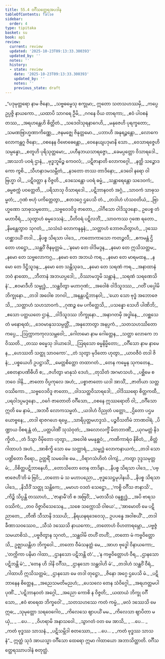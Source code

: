 ```yaml
---
title: 55.4 ဝင်္ဂီသတ္ထေရအပဒါန
tableOfContents: false
sidebar:
  order: 4
type: tipitaka
basket: su
book: ap1
review:
  current: review
  updated: '2025-10-23T09:13:33.300393'
  updated_by: ''
  notes: ''
  history:
  - state: review
    date: '2025-10-23T09:13:33.300393'
    updated_by: ''
    notes: ''
    previous_state: draft
---
```



<ReviewStatus review={frontmatter.review} showDetails={true} />

<HypothesisAnnotation frontmatter={frontmatter} />

<DynamicBreadcrumb />

<Division number="96" book="ap1" e="ch" v="20" p="436">

<Paragraph number="7435" type="verses" book="ap1">
_“ပဒုမုတ္တရော နာမ ဇိနော,_  
_သဗ္ဗဓမ္မေသု စက္ခုမာ;_  
ဣတော သတသဟဿမှိ,_  
_ကပ္ပေ ဥပ္ပဇ္ဇိ နာယကော._  

</Paragraph>

</Division>
<Division number="97" book="ap1" e="ch" v="20" p="437">

<Paragraph number="7436" type="verses" book="ap1">
_ယထာပိ သာဂရေ ဦမိ,_  
_ဂဂနေ ဝိယ တာရကာ;_  
_ဧဝံ ပါဝစနံ တဿ,_  
_အရဟန္တေဟိ စိတ္တိတံ._  

</Paragraph>

</Division>
<Division number="98" book="ap1" e="ch" v="20" p="437">

<Paragraph number="7437" type="verses" book="ap1">
_သဒေဝါသုရနာဂေဟိ,_  
_မနုဇေဟိ ပုရက္ခတော;_  
_သမဏဗြာဟ္မဏာကိဏ္ဏေ,_  
_ဇနမဇ္ဈေ ဇိနုတ္တမော._  

</Paragraph>

</Division>
<Division number="99" book="ap1" e="ch" v="20" p="437">

<Paragraph number="7438" type="verses" book="ap1">
_ပဘာဟိ အနုရဉ္ဇန္တော,_  
_လောကေ လောကန္တဂူ ဇိနော;_  
_ဝစနေန ဝိဗောဓေန္တော,_  
_ဝေနေယျပဒုမာနိ သော._  

</Paragraph>

</Division>
<Division number="100" book="ap1" e="ch" v="20" p="437">

<Paragraph number="7439" type="verses" book="ap1">
_ဝေသာရဇ္ဇေဟိ သမ္ပန္နော,_  
_စတူဟိ ပုရိသုတ္တမော;_  
_ပဟီနဘယသာရဇ္ဇော,_  
_ခေမပ္ပတ္တော ဝိသာရဒေါ._  

</Paragraph>

</Division>
<Division number="101" book="ap1" e="ch" v="20" p="437">

<Paragraph number="7440" type="verses" book="ap1">
_အာသဘံ ပဝရံ ဌာနံ,_  
_ဗုဒ္ဓဘူမိဉ္စ ကေဝလံ;_  
_ပဋိဇာနာတိ လောကဂ္ဂေါ,_  
_နတ္ထိ သဉ္စောဒကော ကွစိ._  

</Paragraph>

</Division>
<Division number="102" book="ap1" e="ch" v="20" p="437">

<Paragraph number="7441" type="verses" book="ap1">
_သီဟနာဒမသမ္ဘီတံ,_  
_နဒတော တဿ တာဒိနော;_  
_ဒေဝေါ နရော ဝါ ဗြဟ္မာ ဝါ,_  
_ပဋိဝတ္တာ န ဝိဇ္ဇတိ._  

</Paragraph>

</Division>
<Division number="103" book="ap1" e="ch" v="20" p="437">

<Paragraph number="7442" type="verses" book="ap1">
_ဒေသေန္တော ပဝရံ ဓမ္မံ,_  
_သန္တာရေန္တော သဒေဝကံ;_  
_ဓမ္မစက္ကံ ပဝတ္တေတိ,_  
_ပရိသာသု ဝိသာရဒေါ._  

</Paragraph>

</Division>
<Division number="104" book="ap1" e="ch" v="20" p="437">

<Paragraph number="7443" type="verses" book="ap1">
_ပဋိဘာနဝတံ အဂ္ဂံ,_  
_သာဝကံ သာဓုသမ္မတံ;_  
_ဂုဏံ ဗဟုံ ပကိတ္တေတွာ,_  
_ဧတဒဂ္ဂေ ဌပေသိ တံ._  

</Paragraph>

</Division>
<Division number="105" book="ap1" e="ch" v="20" p="437">

<Paragraph number="7444" type="verses" book="ap1">
_တဒါဟံ ဟံသဝတိယံ,_  
_ဗြာဟ္မဏော သာဓုသမ္မတော;_  
_သဗ္ဗဝေဒဝိဒူ ဇာတော,_  
_ဝါဂီသော ဝါဒိသူဒနော._  

</Paragraph>

</Division>
<Division number="106" book="ap1" e="ch" v="20" p="437">

<Paragraph number="7445" type="verses" book="ap1">
ဥပေစ္စ တံ မဟာဝီရံ,_  
_သုတွာဟံ ဓမ္မဒေသနံ;_  
_ပီတိဝရံ ပဋိလဘိံ,_  
_သာဝကဿ ဂုဏေ ရတော._  

</Paragraph>

</Division>
<Division number="107" book="ap1" e="ch" v="20" p="438">

<Paragraph number="7446" type="verses" book="ap1">
_နိမန္တေတွာဝ သုဂတံ,_  
_သသံဃံ လောကနန္ဒနံ;_  
_သတ္တာဟံ ဘောဇယိတွာဟံ,_  
_ဒုဿေဟစ္ဆာဒယိံ တဒါ._  

</Paragraph>

</Division>
<Division number="108" book="ap1" e="ch" v="20" p="438">

<Paragraph number="7447" type="verses" book="ap1">
_နိပစ္စ သိရသာ ပါဒေ,_  
_ကတောကာသော ကတဉ္ဇလီ;_  
_ဧကမန္တံ ဌိတော ဟဋ္ဌော,_  
_သန္ထဝိံ ဇိနမုတ္တမံ._  

</Paragraph>

</Division>
<Division number="109" book="ap1" e="ch" v="20" p="438">

<Paragraph number="7448" type="verses" book="ap1">
_‘နမော တေ ဝါဒိမဒ္ဒန,_  
_နမော တေ ဣသိသတ္တမ;_  
_နမော တေ သဗ္ဗလောကဂ္ဂ,_  
_နမော တေ အဘယံ ကရ._  

</Paragraph>

</Division>
<Division number="110" book="ap1" e="ch" v="20" p="438">

<Paragraph number="7449" type="verses" book="ap1">
_နမော တေ မာရမထန,_  
_နမော တေ ဒိဋ္ဌိသူဒန;_  
_နမော တေ သန္တိသုခဒ,_  
_နမော တေ သရဏံ ကရ._  

</Paragraph>

</Division>
<Division number="111" book="ap1" e="ch" v="20" p="438">

<Paragraph number="7450" type="verses" book="ap1">
_အနာထာနံ ဘဝံ နာထော,_  
_ဘီတာနံ အဘယပ္ပဒေါ;_  
_ဝိဿာမဘူမိ သန္တာနံ,_  
_သရဏံ သရဏေသိနံ’._  

</Paragraph>

</Division>
<Division number="112" book="ap1" e="ch" v="20" p="438">

<Paragraph number="7451" type="verses" book="ap1">
_ဧဝမာဒီဟိ သမ္ဗုဒ္ဓံ,_  
_သန္ထဝိတွာ မဟာဂုဏံ;_  
_အဝေါစံ ဝါဒိသူဒဿ,_  
_ဂတိံ ပပ္ပေါမိ ဘိက္ခုနော._  

</Paragraph>

</Division>
<Division number="113" book="ap1" e="ch" v="20" p="438">

<Paragraph number="7452" type="verses" book="ap1">
_တဒါ အဝေါစ ဘဂဝါ,_  
_အနန္တပဋိဘာနဝါ;_  
_‘ယော သော ဗုဒ္ဓံ အဘောဇေသိ,_  
_သတ္တာဟံ သဟသာဝကံ._  

</Paragraph>

</Division>
<Division number="114" book="ap1" e="ch" v="20" p="438">

<Paragraph number="7453" type="verses" book="ap1">
_ဂုဏဉ္စ မေ ပကိတ္တေသိ,_  
_ပသန္နော သေဟိ ပါဏိဘိ;_  
_ဧသော ပတ္ထယတေ ဌာနံ,_  
_ဝါဒိသူဒဿ ဘိက္ခုနော._  

</Paragraph>

</Division>
<Division number="115" book="ap1" e="ch" v="20" p="438">

<Paragraph number="7454" type="verses" book="ap1">
_အနာဂတမှိ အဒ္ဓါနေ,_  
_လစ္ဆသေ တံ မနောရထံ;_  
_ဒေဝမာနုသသမ္ပတ္တိံ,_  
_အနုဘောတွာ အနပ္ပကံ._  

</Paragraph>

</Division>
<Division number="116" book="ap1" e="ch" v="20" p="438">

<Paragraph number="7455" type="verses" book="ap1">
_သတသဟဿိတော ကပ္ပေ,_  
_ဩက္ကာကကုလသမ္ဘဝေါ;_  
_ဂေါတမော နာမ ဂေါတ္တေန,_  
_သတ္ထာ လောကေ ဘဝိဿတိ._  

</Paragraph>

</Division>
<Division number="117" book="ap1" e="ch" v="20" p="438">

<Paragraph number="7456" type="verses" book="ap1">
_တဿ ဓမ္မေသု ဒါယာဒေါ,_  
_ဩရသော ဓမ္မနိမ္မိတော;_  
_ဝင်္ဂီသော နာမ နာမေန,_  
_ဟေဿတိ သတ္ထု သာဝကော’._  

</Paragraph>

</Division>
<Division number="118" book="ap1" e="ch" v="20" p="438">

<Paragraph number="7457" type="verses" book="ap1">
_တံ သုတွာ မုဒိတော ဟုတွာ,_  
_ယာဝဇီဝံ တဒါ ဇိနံ;_  
_ပစ္စယေဟိ ဥပဋ္ဌာသိံ,_  
_မေတ္တစိတ္တော တထာဂတံ._  

</Paragraph>

</Division>
<Division number="119" book="ap1" e="ch" v="20" p="439">

<Paragraph number="7458" type="verses" book="ap1">
_တေန ကမ္မေန သုကတေန,_  
_စေတနာပဏိဓီဟိ စ;_  
_ဇဟိတွာ မာနုသံ ဒေဟံ,_  
_တုသိတံ အဂမာသဟံ._  

</Paragraph>

</Division>
<Division number="120" book="ap1" e="ch" v="20" p="439">

<Paragraph number="7459" type="verses" book="ap1">
_ပစ္ဆိမေ စ ဘဝေ ဒါနိ,_  
_ဇာတော ဝိပ္ပကုလေ အဟံ;_  
_ပစ္စာဇာတော ယဒါ အာသိံ,_  
_ဇာတိယာ သတ္တဝဿိကော._  

</Paragraph>

</Division>
<Division number="121" book="ap1" e="ch" v="20" p="439">

<Paragraph number="7460" type="verses" book="ap1">
_သဗ္ဗဝေဒဝိဒူ ဇာတော,_  
_ဝါဒသတ္ထဝိသာရဒေါ;_  
_ဝါဒိဿရော စိတ္တကထီ,_  
_ပရဝါဒပ္ပမဒ္ဒနော._  

</Paragraph>

</Division>
<Division number="122" book="ap1" e="ch" v="20" p="439">

<Paragraph number="7461" type="verses" book="ap1">
_ဝင်္ဂေ ဇာတောတိ ဝင်္ဂီသော,_  
_ဝစနေ ဣဿရောတိ ဝါ;_  
_ဝင်္ဂီသော ဣတိ မေ နာမံ,_  
_အဘဝီ လောကသမ္မတံ._  

</Paragraph>

</Division>
<Division number="123" book="ap1" e="ch" v="20" p="439">

<Paragraph number="7462" type="verses" book="ap1">
_ယဒါဟံ ဝိညုတံ ပတ္တော,_  
_ဌိတော ပဌမယောဗ္ဗနေ;_  
_တဒါ ရာဇဂဟေ ရမ္မေ,_  
_သာရိပုတ္တမဟဒ္ဒသံ._  


</Paragraph>
</Division>

<Paragraph number="7463" type="center" book="ap1">
ပဉ္စဝီသတိမံ ဘာဏဝါရံ.


</Paragraph>

<Division number="124" book="ap1" e="ch" v="20" p="439">

<Paragraph number="7464" type="verses" book="ap1">
_ပိဏ္ဍာယ ဝိစရန္တံ တံ,_  
_ပတ္တပါဏိံ သုသံဝုတံ;_  
_အလောလက္ခိံ မိတဘာဏိံ,_  
_ယုဂမတ္တံ နိဒက္ခိတံ._  

</Paragraph>

</Division>
<Division number="125" book="ap1" e="ch" v="20" p="439">

<Paragraph number="7465" type="verses" book="ap1">
_တံ ဒိသွာ ဝိမှိတော ဟုတွာ,_  
_အဝေါစံ မမနုစ္ဆဝံ;_  
_ကဏိကာရံဝ နိစိတံ,_  
_စိတ္တံ ဂါထာပဒံ အဟံ._  

</Paragraph>

</Division>
<Division number="126" book="ap1" e="ch" v="20" p="439">

<Paragraph number="7466" type="verses" book="ap1">
_အာစိက္ခိ သော မေ သတ္ထာရံ,_  
_သမ္ဗုဒ္ဓံ လောကနာယကံ;_  
_တဒါ သော ပဏ္ဍိတော ဝီရော,_  
ဥတ္တရိံ သမဝေါစ မေ._  

</Paragraph>

</Division>
<Division number="127" book="ap1" e="ch" v="20" p="439">

<Paragraph number="7467" type="verses" book="ap1">
_ဝိရာဂသံဟိတံ ဝါကျံ,_  
_ကတွာ ဒုဒ္ဒသမုတ္တမံ;_  
_ဝိစိတ္တပဋိဘာနေဟိ,_  
_တောသိတော တေန တာဒိနာ._  

</Paragraph>

</Division>
<Division number="128" book="ap1" e="ch" v="20" p="439">

<Paragraph number="7468" type="verses" book="ap1">
_နိပစ္စ သိရသာ ပါဒေ,_  
_‘ပဗ္ဗာဇေဟီ’တိ မံ ဗြဝိ;_  
_တတော မံ သ မဟာပညော,_  
_ဗုဒ္ဓသေဋ္ဌမုပါနယိ._  

</Paragraph>

</Division>
<Division number="129" book="ap1" e="ch" v="20" p="439">

<Paragraph number="7469" type="verses" book="ap1">
_နိပစ္စ သိရသာ ပါဒေ,_  
_နိသီဒိံ သတ္ထု သန္တိကေ;_  
_မမာဟ ဝဒတံ သေဋ္ဌော,_  
_‘ကစ္စိ ဝင်္ဂီသ ဇာနာသိ’._  

</Paragraph>

</Division>
<Division number="130" book="ap1" e="ch" v="20" p="439">

<Paragraph number="7470" type="verses" book="ap1">
_ကိဉ္စိ သိပ္ပန္တိ တဿာဟံ,_  
_‘ဇာနာမီ’တိ စ အဗြဝိံ;_  
_‘မတသီသံ ဝနစ္ဆုဒ္ဓံ,_  
_အပိ ဗာရသဝဿိကံ;_  
_တဝ ဝိဇ္ဇာဝိသေသေန,_  
_သစေ သက္ကောသိ ဝါစယ’._  

</Paragraph>

</Division>
<Division number="131" book="ap1" e="ch" v="20" p="440">

<Paragraph number="7471" type="verses" book="ap1">
_‘အာမောတိ မေ ပဋိညာတေ,_  
_တီဏိ သီသာနိ ဒဿယိ;_  
_နိရယနရဒေဝေသု,_  
ဥပပန္နေ အဝါစယိံ’._  

</Paragraph>

</Division>
<Division number="132" book="ap1" e="ch" v="20" p="440">

<Paragraph number="7472" type="verses" book="ap1">
_တဒါ ခီဏာသဝဿေဝ,_  
_သီသံ ဒဿေသိ နာယကော;_  
_တတောဟံ ဝိဟတာရမ္ဘော,_  
_ပဗ္ဗဇ္ဇံ သမယာစိသံ._  

</Paragraph>

</Division>
<Division number="133" book="ap1" e="ch" v="20" p="440">

<Paragraph number="7473" type="verses" book="ap1">
_ပဗ္ဗဇိတွာန သုဂတံ,_  
_သန္ထဝါမိ တဟိံ တဟိံ;_  
_တတော မံ ကဗ္ဗဝိတ္တောသိ,_  
ဥဇ္ဈာယန္တိဟ ဘိက္ခဝေါ._  

</Paragraph>

</Division>
<Division number="134" book="ap1" e="ch" v="20" p="440">

<Paragraph number="7474" type="verses" book="ap1">
_တတော ဝီမံသနတ္ထံ မေ,_  
_အာဟ ဗုဒ္ဓေါ ဝိနာယကော;_  
_‘တက္ကိကာ ပနိမာ ဂါထာ,_  
_ဌာနသော ပဋိဘန္တိ တံ’._  

</Paragraph>

</Division>
<Division number="135" book="ap1" e="ch" v="20" p="440">

<Paragraph number="7475" type="verses" book="ap1">
_‘န ကဗ္ဗဝိတ္တောဟံ ဝီရ,_  
_ဌာနသော ပဋိဘန္တိ မံ’;_  
_‘တေန ဟိ ဒါနိ ဝင်္ဂီသ,_  
_ဌာနသော သန္ထဝါဟိ မံ’._  

</Paragraph>

</Division>
<Division number="136" book="ap1" e="ch" v="20" p="440">

<Paragraph number="7476" type="verses" book="ap1">
_တဒါဟံ သန္ထဝိံ ဝီရံ,_  
_ဂါထာဟိ ဣသိသတ္တမံ;_  
_ဌာနသော မေ တဒါ တုဋ္ဌော,_  
_ဇိနော အဂ္ဂေ ဌပေသိ မံ._  

</Paragraph>

</Division>
<Division number="137" book="ap1" e="ch" v="20" p="440">

<Paragraph number="7477" type="verses" book="ap1">
_ပဋိဘာနေန စိတ္တေန,_  
_အညေသမတိမညဟံ;_  
_ပေသလေ တေန သံဝိဂ္ဂေါ,_  
_အရဟတ္တမပါပုဏိံ._  

</Paragraph>

</Division>
<Division number="138" book="ap1" e="ch" v="20" p="440">

<Paragraph number="7478" type="verses" book="ap1">
_‘ပဋိဘာနဝတံ အဂ္ဂေါ,_  
_အညော ကောစိ န ဝိဇ္ဇတိ;_  
_ယထာယံ ဘိက္ခု ဝင်္ဂီသော,_  
_ဧဝံ ဓာရေထ ဘိက္ခဝေါ’._  

</Paragraph>

</Division>
<Division number="139" book="ap1" e="ch" v="20" p="440">

<Paragraph number="7479" type="verses" book="ap1">
_သတသဟဿေ ကတံ ကမ္မံ,_  
_ဖလံ ဒဿေသိ မေ ဣဓ;_  
_သုမုတ္တော သရဝေဂေါဝ,_  
_ကိလေသေ ဈာပယိံ မမ._  

</Paragraph>

</Division>
<Division number="140" book="ap1" e="ch" v="20" p="440">

<Paragraph number="7480" type="verses" book="ap1">
_ကိလေသာ ဈာပိတာ မယှံ,_  
_ …ပေ… _  
_ဝိဟရာမိ အနာသဝေါ._  

</Paragraph>

</Division>
<Division number="141" book="ap1" e="ch" v="20" p="440">

<Paragraph number="7481" type="verses" book="ap1">
_သွာဂတံ ဝတ မေ အာသိ,_  
_ …ပေ… _  
_ကတံ ဗုဒ္ဓဿ သာသနံ._  

</Paragraph>

</Division>
<Division number="142" book="ap1" e="ch" v="20" p="440">

<Paragraph number="7482" type="verses" book="ap1">
_ပဋိသမ္ဘိဒါ စတဿော,_  
_ …ပေ… _  
_ကတံ ဗုဒ္ဓဿ သာသနံ”._  

</Paragraph>

<Paragraph number="7483" book="ap1">
ဣတ္ထံ သုဒံ အာယသ္မာ ဝင်္ဂီသော ထေရော ဣမာ ဂါထာယော အဘာသိတ္ထာတိ.

</Paragraph>
</Division>

<Paragraph number="7484" type="center" book="ap1">
ဝင်္ဂီသတ္ထေရဿာပဒါနံ စတုတ္ထံ.
</Paragraph>